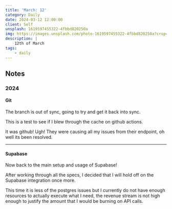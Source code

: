 ```yaml
---
title: 'March: 12'
category: Daily
date: 2024-03-12 12:00:00
client: Self
unsplash: 1619597455322-4fbbd820250a
img: https://images.unsplash.com/photo-1619597455322-4fbbd820250a?crop=entropy&cs=srgb&fm=jpg&ixid=MnwzNjM5Nzd8MHwxfHJhbmRvbXx8fHx8fHx8fDE2ODE3NDg2ODY&ixlib=rb-4.0.3&q=85
description: |
    12th of March
tags:
    - daily
---
```




<MDXJS>

## Notes

</MDXJS>


<MDXJS>

### 2024

<MDXJS>

#### Git

The branch is out of sync, going to try and get it back into sync.

This is a test to see if I blew through the cache on github actions.

It was github! Ugh! They were causing all my issues from their endpoint, oh well its been resolved.

</MDXJS>

---

<MDXJS>

#### Supabase

Now back to the main setup and usage of Supabase!

After working through all the specs, I decided that I will hold off on the Supabase integration once more.

This time it is less of the postgres issues but I currently do not have enough resources to actually execute what I need, the revenue stream is not high enough to justify the amount that I would be burning on API calls.

</MDXJS>

</MDXJS>